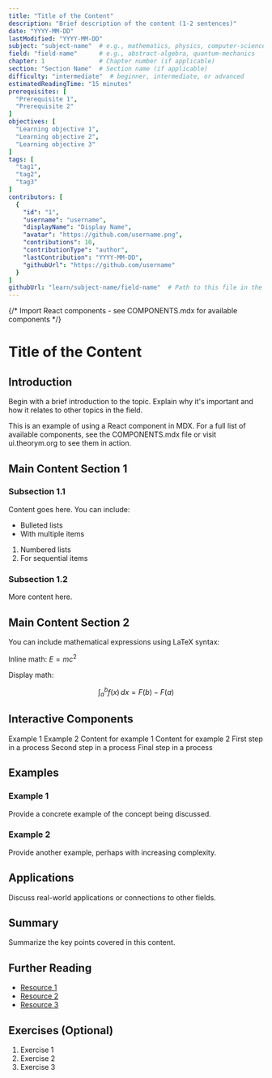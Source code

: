 ```yaml
---
title: "Title of the Content"
description: "Brief description of the content (1-2 sentences)"
date: "YYYY-MM-DD"
lastModified: "YYYY-MM-DD"
subject: "subject-name"  # e.g., mathematics, physics, computer-science
field: "field-name"      # e.g., abstract-algebra, quantum-mechanics
chapter: 1               # Chapter number (if applicable)
section: "Section Name"  # Section name (if applicable)
difficulty: "intermediate"  # beginner, intermediate, or advanced
estimatedReadingTime: "15 minutes"
prerequisites: [
  "Prerequisite 1",
  "Prerequisite 2"
]
objectives: [
  "Learning objective 1",
  "Learning objective 2",
  "Learning objective 3"
]
tags: [
  "tag1",
  "tag2",
  "tag3"
]
contributors: [
  {
    "id": "1",
    "username": "username",
    "displayName": "Display Name",
    "avatar": "https://github.com/username.png",
    "contributions": 10,
    "contributionType": "author",
    "lastContribution": "YYYY-MM-DD",
    "githubUrl": "https://github.com/username"
  }
]
githubUrl: "learn/subject-name/field-name"  # Path to this file in the repo
---
```


{/* Import React components - see COMPONENTS.mdx for available components */}

# Title of the Content

## Introduction

Begin with a brief introduction to the topic. Explain why it's important and how it relates to other topics in the field.

<Callout type="info">
  This is an example of using a React component in MDX. For a full list of available components,
  see the COMPONENTS.mdx file or visit ui.theorym.org to see them in action.
</Callout>

## Main Content Section 1

### Subsection 1.1

Content goes here. You can include:

- Bulleted lists
- With multiple items

1. Numbered lists
2. For sequential items

### Subsection 1.2

More content here.

## Main Content Section 2

You can include mathematical expressions using LaTeX syntax:

Inline math: $E = mc^2$

Display math:

$$
\int_{a}^{b} f(x) \, dx = F(b) - F(a)
$$

## Interactive Components

<Tabs defaultValue="tab1">
  <TabsList>
    <TabsTrigger value="tab1">Example 1</TabsTrigger>
    <TabsTrigger value="tab2">Example 2</TabsTrigger>
  </TabsList>
  <TabsContent value="tab1">
    Content for example 1
  </TabsContent>
  <TabsContent value="tab2">
    Content for example 2
  </TabsContent>
</Tabs>

<Steps>
  <Step>First step in a process</Step>
  <Step>Second step in a process</Step>
  <Step>Final step in a process</Step>
</Steps>

## Examples

### Example 1

Provide a concrete example of the concept being discussed.

### Example 2

Provide another example, perhaps with increasing complexity.

## Applications

Discuss real-world applications or connections to other fields.

## Summary

Summarize the key points covered in this content.

## Further Reading

- [Resource 1](https://example.com/resource1)
- [Resource 2](https://example.com/resource2)
- [Resource 3](https://example.com/resource3)

## Exercises (Optional)

1. Exercise 1
2. Exercise 2
3. Exercise 3 